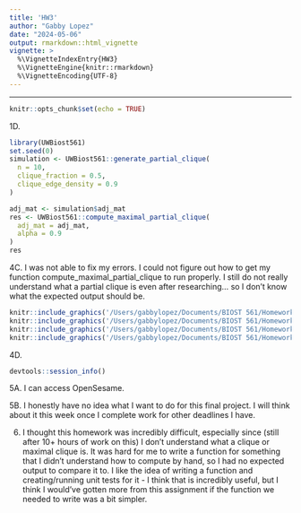 ```yaml
---
title: 'HW3'
author: "Gabby Lopez"
date: "2024-05-06"
output: rmarkdown::html_vignette
vignette: >
  %\VignetteIndexEntry{HW3}
  %\VignetteEngine{knitr::rmarkdown}
  %\VignetteEncoding{UTF-8}
---
```

---

```r
knitr::opts_chunk$set(echo = TRUE)
```

1D.
```r
library(UWBiost561)
set.seed(0)
simulation <- UWBiost561::generate_partial_clique(
  n = 10,
  clique_fraction = 0.5,
  clique_edge_density = 0.9
)

adj_mat <- simulation$adj_mat
res <- UWBiost561::compute_maximal_partial_clique(
  adj_mat = adj_mat,
  alpha = 0.9
)
res
```
4C. I was not able to fix my errors. I could not figure out how to get my function compute_maximal_partial_clique to run properly. I still do not really understand what a partial clique is even after researching... so I don't know what the expected output should be.
```r
knitr::include_graphics('/Users/gabbylopez/Documents/BIOST 561/Homework/check 1.png')
knitr::include_graphics('/Users/gabbylopez/Documents/BIOST 561/Homework/check 2.png')
knitr::include_graphics('/Users/gabbylopez/Documents/BIOST 561/Homework/check 3.png')
knitr::include_graphics('/Users/gabbylopez/Documents/BIOST 561/Homework/check 4.png')
```

4D.
```r
devtools::session_info()
```

5A. I can access OpenSesame.

5B. I honestly have no idea what I want to do for this final project. I will think about it this week once I complete work for other deadlines I have.

6. I thought this homework was incredibly difficult, especially since (still after 10+ hours of work on this) I don't understand what a clique or maximal clique is. It was hard for me to write a function for something that I didn't understand how to compute by hand, so I had no expected output to compare it to. I like the idea of writing a function and creating/running unit tests for it - I think that is incredibly useful, but I think I would've gotten more from this assignment if the function we needed to write was a bit simpler.
